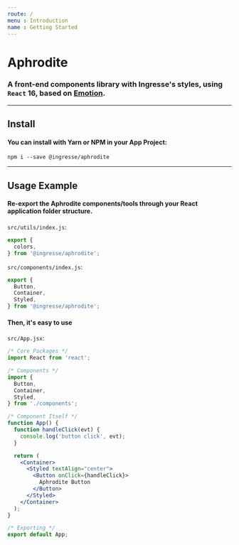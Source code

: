 ```yaml
---
route: /
menu : Introduction
name : Getting Started
---
```


# Aphrodite

### A front-end components library with Ingresse's styles, using `React` 16, based on [Emotion](https://emotion.sh).

---

## Install
#### You can install with Yarn or NPM in your App Project:
```
npm i --save @ingresse/aphrodite
```

---

## Usage Example

#### Re-export the Aphrodite components/tools through your React application folder structure.

`src/utils/index.js`:
```js
export {
  colors,
} from '@ingresse/aphrodite';
```

`src/components/index.js`:
```js
export {
  Button,
  Container,
  Styled,
} from '@ingresse/aphrodite';
```

#### Then, it's easy to use
`src/App.jsx`:
```jsx
/* Core Packages */
import React from 'react';

/* Components */
import {
  Button,
  Container,
  Styled,
} from './components';

/* Component Itself */
function App() {
  function handleClick(evt) {
    console.log('button click', evt);
  }

  return (
    <Container>
      <Styled textAlign="center">
        <Button onClick={handleClick}>
          Aphrodite Button
        </Button>
      </Styled>
    </Container>
  );
}

/* Exporting */
export default App;
```
